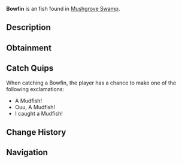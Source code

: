 {{FishInfobox
|image          = Bowfin.png
|rarity         = Uncommon
|sea            = First Sea
|location       = [[Mushgrove Swamp]]
|sublocation    = 
|sources        = Fishing Rod
|radar_location = 
|xp             = 50
|weather        = Rain
|time           = Night
|season         = Spring, Summer
|bait           = Worm
|base_weight    = 6
|base_value     = 100
|weight_range   = 3
|base_chance    = 60
|base_resil     = 60
}}
'''Bowfin''' is an {{Rarity|Uncommon}} fish found in [[Mushgrove Swamp]].

== Description ==
{{Description|The Mudfish, also known as Bowfin, is a resilient, ancient fish species known for its ability to survive in harsh, low-oxygen environments like swamps and muddy waters. They can be found all over Mushgrove Swamp, especially lurking in dense vegetation and during the night.|Bestiary Entry}}

== Obtainment ==
{{Description|Caught in Mushgrove Swamp at night.|Bestiary Hint}}
{{Fish Availability|
Mushgrove Swamp
|top_rods      = 
Trident Rod\151798.77\98684.58;
Fang of the Eclipse\148144.98\126151.93;
Azure Of Lagoon\148108.68\95578.68;
Rapid Rod\147229.04\129871.74;
Free Spirit Rod\147093.56\98346.69;
Training Rod\133161.35\136064.15;
Flimsy Rod\97928.41\96925.51;
Resourceful Rod\135905.32\97664.65;
Ethereal Prism Rod\138952.15\157174.33;
Leviathan's Fang Rod\146293.84\151773.2;
No-Life Rod\145763.01\139146.22;
Seraphic Rod\137688.64\137688.64;
Astralhook Rod\139957.18\137397.27;
Kraken Rod\113690.01\133261.63;
Depthseeker Rod\145270.26\107406.07;
Avalanche Rod\142733.38\97654.52;
Verdant Shear Rod\142387.81\117255.7;
Blazebringer Rod\138117.62\110632.53;
Zeus Rod\137062.21\117197.51;
Volcanic Rod\133772.86\88944.69;
Challenger's Rod\131759.96\126081.4;
Rod Of The Forgotten Fang\125663.67\125663.67;
Rod Of The Depths\121545.39\114069.28;
Rod Of The Exalted One\111465.75\107178;
Steady Rod\70759.67\54339.86
|recommended   = Trident Rod
}}

== Catch Quips ==
When catching a Bowfin, the player has a chance to make one of the following exclamations:
* A Mudfish!
* Ouu, A Mudfish!
* I caught a Mudfish!

== Change History ==
{{Change History|{{subst:Current Version}}}}

== Navigation ==
{{Fish Navbox|Mushgrove Swamp}}